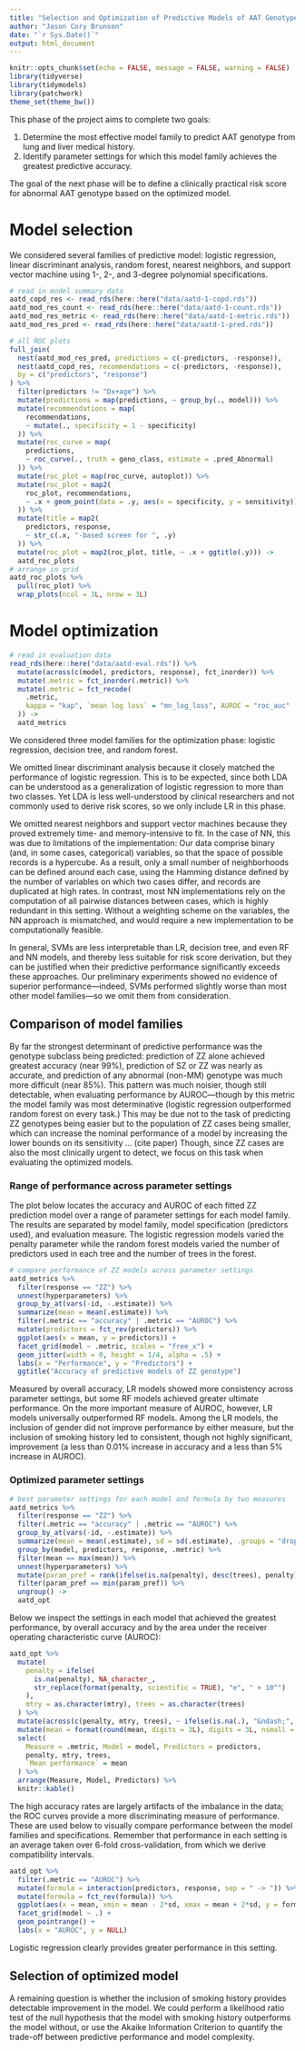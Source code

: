 ```yaml
---
title: "Selection and Optimization of Predictive Models of AAT Genotype"
author: "Jason Cory Brunson"
date: "`r Sys.Date()`"
output: html_document
---
```


```r
knitr::opts_chunk$set(echo = FALSE, message = FALSE, warning = FALSE)
library(tidyverse)
library(tidymodels)
library(patchwork)
theme_set(theme_bw())
```

This phase of the project aims to complete two goals:

1. Determine the most effective model family to predict AAT genotype from lung and liver medical history.
2. Identify parameter settings for which this model family achieves the greatest predictive accuracy.

The goal of the next phase will be to define a clinically practical risk score for abnormal AAT genotype based on the optimized model.

# Model selection

We considered several families of predictive model: logistic regression, linear discriminant analysis, random forest, nearest neighbors, and support vector machine using 1-, 2-, and 3-degree polynomial specifications.

```r
# read in model summary data
aatd_copd_res <- read_rds(here::here("data/aatd-1-copd.rds"))
aatd_mod_res_count <- read_rds(here::here("data/aatd-1-count.rds"))
aatd_mod_res_metric <- read_rds(here::here("data/aatd-1-metric.rds"))
aatd_mod_res_pred <- read_rds(here::here("data/aatd-1-pred.rds"))
```



```r
# all ROC plots
full_join(
  nest(aatd_mod_res_pred, predictions = c(-predictors, -response)),
  nest(aatd_copd_res, recommendations = c(-predictors, -response)),
  by = c("predictors", "response")
) %>%
  filter(predictors != "Dx+age") %>%
  mutate(predictions = map(predictions, ~ group_by(., model))) %>%
  mutate(recommendations = map(
    recommendations,
    ~ mutate(., specificity = 1 - specificity)
  )) %>%
  mutate(roc_curve = map(
    predictions,
    ~ roc_curve(., truth = geno_class, estimate = .pred_Abnormal)
  )) %>%
  mutate(roc_plot = map(roc_curve, autoplot)) %>%
  mutate(roc_plot = map2(
    roc_plot, recommendations,
    ~ .x + geom_point(data = .y, aes(x = specificity, y = sensitivity))
  )) %>%
  mutate(title = map2(
    predictors, response,
    ~ str_c(.x, "-based screen for ", .y)
  )) %>%
  mutate(roc_plot = map2(roc_plot, title, ~ .x + ggtitle(.y))) ->
  aatd_roc_plots
# arrange in grid
aatd_roc_plots %>%
  pull(roc_plot) %>%
  wrap_plots(ncol = 3L, nrow = 3L)
```

# Model optimization

```r
# read in evaluation data
read_rds(here::here("data/aatd-eval.rds")) %>%
  mutate(across(c(model, predictors, response), fct_inorder)) %>%
  mutate(.metric = fct_inorder(.metric)) %>%
  mutate(.metric = fct_recode(
    .metric,
    kappa = "kap", `mean log loss` = "mn_log_loss", AUROC = "roc_auc"
  )) ->
  aatd_metrics
```

We considered three model families for the optimization phase: logistic regression, decision tree, and random forest.

We omitted linear discriminant analysis because it closely matched the performance of logistic regression. This is to be expected, since both LDA can be understood as a generalization of logistic regression to more than two classes. Yet LDA is less well-understood by clinical researchers and not commonly used to derive risk scores, so we only include LR in this phase.

We omitted nearest neighbors and support vector machines because they proved extremely time- and memory-intensive to fit. In the case of NN, this was due to limitations of the implementation: Our data comprise binary (and, in some cases, categorical) variables, so that the space of possible records is a hypercube. As a result, only a small number of neighborhoods can be defined around each case, using the Hamming distance defined by the number of variables on which two cases differ, and records are duplicated at high rates. In contrast, most NN implementations rely on the computation of all pairwise distances between cases, which is highly redundant in this setting. Without a weighting scheme on the variables, the NN approach is mismatched, and would require a new implementation to be computationally feasible.

In general, SVMs are less interpretable than LR, decision tree, and even RF and NN models, and thereby less suitable for risk score derivation, but they can be justified when their predictive performance significantly exceeds these approaches. Our preliminary experiments showed no evidence of superior performance---indeed, SVMs performed slightly worse than most other model families---so we omit them from consideration.

## Comparison of model families

By far the strongest determinant of predictive performance was the genotype subclass being predicted: prediction of ZZ alone achieved greatest accuracy (near 99%), prediction of SZ or ZZ was nearly as accurate, and prediction of any abnormal (non-MM) genotype was much more difficult (near 85%).
This pattern was much noisier, though still detectable, when evaluating performance by AUROC---though by this metric the model family was most determinative (logistic regression outperformed random forest on every task.)
This may be due not to the task of predicting ZZ genotypes being easier but to the population of ZZ cases being smaller, which can increase the nominal performance of a model by increasing the lower bounds on its sensitivity ... (cite paper)
Though, since ZZ cases are also the most clinically urgent to detect, we focus on this task when evaluating the optimized models.

### Range of performance across parameter settings

The plot below locates the accuracy and AUROC of each fitted ZZ prediction model over a range of parameter settings for each model family.
The results are separated by model family, model specification (predictors used), and evaluation measure.
The logistic regression models varied the penalty parameter while the random forest models varied the number of predictors used in each tree and the number of trees in the forest.

```r
# compare performance of ZZ models across parameter settings
aatd_metrics %>%
  filter(response == "ZZ") %>%
  unnest(hyperparameters) %>%
  group_by_at(vars(-id, -.estimate)) %>%
  summarize(mean = mean(.estimate)) %>%
  filter(.metric == "accuracy" | .metric == "AUROC") %>%
  mutate(predictors = fct_rev(predictors)) %>%
  ggplot(aes(x = mean, y = predictors)) +
  facet_grid(model ~ .metric, scales = "free_x") +
  geom_jitter(width = 0, height = 1/4, alpha = .5) +
  labs(x = "Performance", y = "Predictors") +
  ggtitle("Accuracy of predictive models of ZZ genotype")
```

Measured by overall accuracy, LR models showed more consistency across parameter settings, but some RF models achieved greater ultimate performance.
On the more important measure of AUROC, however, LR models universally outperformed RF models.
Among the LR models, the inclusion of gender did not improve performance by either measure, but the inclusion of smoking history led to consistent, though not highly significant, improvement (a less than 0.01% increase in accuracy and a less than 5% increase in AUROC).

### Optimized parameter settings

```r
# best parameter settings for each model and formula by two measures
aatd_metrics %>%
  filter(response == "ZZ") %>%
  filter(.metric == "accuracy" | .metric == "AUROC") %>%
  group_by_at(vars(-id, -.estimate)) %>%
  summarize(mean = mean(.estimate), sd = sd(.estimate), .groups = "drop") %>%
  group_by(model, predictors, response, .metric) %>%
  filter(mean == max(mean)) %>%
  unnest(hyperparameters) %>%
  mutate(param_pref = rank(ifelse(is.na(penalty), desc(trees), penalty))) %>%
  filter(param_pref == min(param_pref)) %>%
  ungroup() ->
  aatd_opt
```

Below we inspect the settings in each model that achieved the greatest performance, by overall accuracy and by the area under the receiver operating characteristic curve (AUROC):

```r
aatd_opt %>%
  mutate(
    penalty = ifelse(
      is.na(penalty), NA_character_,
      str_replace(format(penalty, scientific = TRUE), "e", " × 10^")
    ),
    mtry = as.character(mtry), trees = as.character(trees)
  ) %>%
  mutate(across(c(penalty, mtry, trees), ~ ifelse(is.na(.), "&ndash;", .))) %>%
  mutate(mean = format(round(mean, digits = 3L), digits = 3L, nsmall = 1L)) %>%
  select(
    Measure = .metric, Model = model, Predictors = predictors,
    penalty, mtry, trees,
    `Mean performance` = mean
  ) %>%
  arrange(Measure, Model, Predictors) %>%
  knitr::kable()
```

The high accuracy rates are largely artifacts of the imbalance in the data; the ROC curves provide a more discriminating measure of performance. These are used below to visually compare performance between the model families and specifications.
Remember that performance in each setting is an average taken over 6-fold cross-validation, from which we derive compatibility intervals.

```r
aatd_opt %>%
  filter(.metric == "AUROC") %>%
  mutate(formula = interaction(predictors, response, sep = " -> ")) %>%
  mutate(formula = fct_rev(formula)) %>%
  ggplot(aes(x = mean, xmin = mean - 2*sd, xmax = mean + 2*sd, y = formula)) +
  facet_grid(model ~ .) +
  geom_pointrange() +
  labs(x = "AUROC", y = NULL)
```

Logistic regression clearly provides greater performance in this setting.

## Selection of optimized model

A remaining question is whether the inclusion of smoking history provides detectable improvement in the model.
We could perform a likelihood ratio test of the null hypothesis that the model with smoking history outperforms the model without, or use the Akaike Information Criterion to quantify the trade-off between predictive performance and model complexity.
